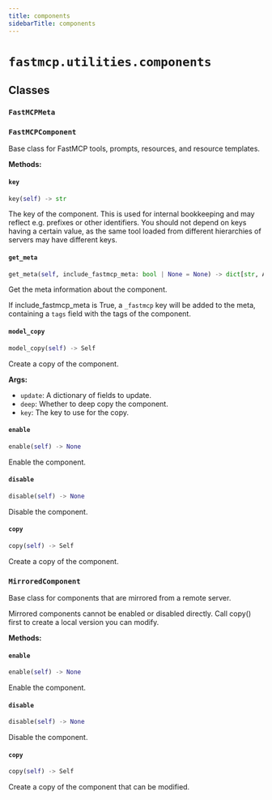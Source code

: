 ```yaml
---
title: components
sidebarTitle: components
---
```


# `fastmcp.utilities.components`

## Classes

### `FastMCPMeta` <sup><a href="https://github.com/jlowin/fastmcp/blob/main/src/fastmcp/utilities/components.py#L15" target="_blank"><Icon icon="github" style="width: 14px; height: 14px;" /></a></sup>

### `FastMCPComponent` <sup><a href="https://github.com/jlowin/fastmcp/blob/main/src/fastmcp/utilities/components.py#L28" target="_blank"><Icon icon="github" style="width: 14px; height: 14px;" /></a></sup>


Base class for FastMCP tools, prompts, resources, and resource templates.


**Methods:**

#### `key` <sup><a href="https://github.com/jlowin/fastmcp/blob/main/src/fastmcp/utilities/components.py#L61" target="_blank"><Icon icon="github" style="width: 14px; height: 14px;" /></a></sup>

```python
key(self) -> str
```

The key of the component. This is used for internal bookkeeping
and may reflect e.g. prefixes or other identifiers. You should not depend on
keys having a certain value, as the same tool loaded from different
hierarchies of servers may have different keys.


#### `get_meta` <sup><a href="https://github.com/jlowin/fastmcp/blob/main/src/fastmcp/utilities/components.py#L70" target="_blank"><Icon icon="github" style="width: 14px; height: 14px;" /></a></sup>

```python
get_meta(self, include_fastmcp_meta: bool | None = None) -> dict[str, Any] | None
```

Get the meta information about the component.

If include_fastmcp_meta is True, a `_fastmcp` key will be added to the
meta, containing a `tags` field with the tags of the component.


#### `model_copy` <sup><a href="https://github.com/jlowin/fastmcp/blob/main/src/fastmcp/utilities/components.py#L94" target="_blank"><Icon icon="github" style="width: 14px; height: 14px;" /></a></sup>

```python
model_copy(self) -> Self
```

Create a copy of the component.

**Args:**
- `update`: A dictionary of fields to update.
- `deep`: Whether to deep copy the component.
- `key`: The key to use for the copy.


#### `enable` <sup><a href="https://github.com/jlowin/fastmcp/blob/main/src/fastmcp/utilities/components.py#L126" target="_blank"><Icon icon="github" style="width: 14px; height: 14px;" /></a></sup>

```python
enable(self) -> None
```

Enable the component.


#### `disable` <sup><a href="https://github.com/jlowin/fastmcp/blob/main/src/fastmcp/utilities/components.py#L130" target="_blank"><Icon icon="github" style="width: 14px; height: 14px;" /></a></sup>

```python
disable(self) -> None
```

Disable the component.


#### `copy` <sup><a href="https://github.com/jlowin/fastmcp/blob/main/src/fastmcp/utilities/components.py#L134" target="_blank"><Icon icon="github" style="width: 14px; height: 14px;" /></a></sup>

```python
copy(self) -> Self
```

Create a copy of the component.


### `MirroredComponent` <sup><a href="https://github.com/jlowin/fastmcp/blob/main/src/fastmcp/utilities/components.py#L139" target="_blank"><Icon icon="github" style="width: 14px; height: 14px;" /></a></sup>


Base class for components that are mirrored from a remote server.

Mirrored components cannot be enabled or disabled directly. Call copy() first
to create a local version you can modify.


**Methods:**

#### `enable` <sup><a href="https://github.com/jlowin/fastmcp/blob/main/src/fastmcp/utilities/components.py#L152" target="_blank"><Icon icon="github" style="width: 14px; height: 14px;" /></a></sup>

```python
enable(self) -> None
```

Enable the component.


#### `disable` <sup><a href="https://github.com/jlowin/fastmcp/blob/main/src/fastmcp/utilities/components.py#L161" target="_blank"><Icon icon="github" style="width: 14px; height: 14px;" /></a></sup>

```python
disable(self) -> None
```

Disable the component.


#### `copy` <sup><a href="https://github.com/jlowin/fastmcp/blob/main/src/fastmcp/utilities/components.py#L170" target="_blank"><Icon icon="github" style="width: 14px; height: 14px;" /></a></sup>

```python
copy(self) -> Self
```

Create a copy of the component that can be modified.

